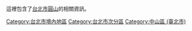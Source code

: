 {{Commonscat|Yuanshan}}
{{catmore}}
這裡包含了[[台北市|台北市]][[圓山|圓山]]的相關資訊。

{{DEFAULTSORT:Yuanshan圓山}}
[[Category:台北市境內地區‎|Category:台北市境內地區‎]]
[[Category:台北市次分區|Category:台北市次分區]]
[[Category:中山區_(臺北市)|Category:中山區 (臺北市)]]